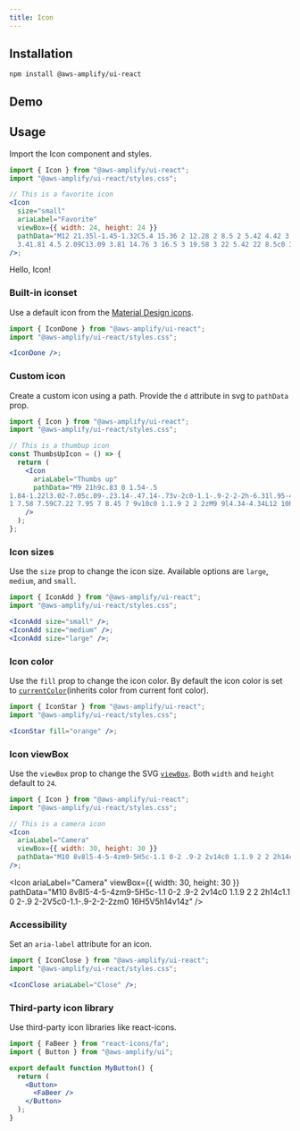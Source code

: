 ```yaml
---
title: Icon
---
```


## Installation

```
npm install @aws-amplify/ui-react
```

## Demo

<IconDemo />

## Usage

Import the Icon component and styles.

```jsx
import { Icon } from "@aws-amplify/ui-react";
import "@aws-amplify/ui-react/styles.css";

// This is a favorite icon
<Icon
  size="small"
  ariaLabel="Favorite"
  viewBox={{ width: 24, height: 24 }}
  pathData="M12 21.35l-1.45-1.32C5.4 15.36 2 12.28 2 8.5 2 5.42 4.42 3 7.5 3c1.74 0 
  3.41.81 4.5 2.09C13.09 3.81 14.76 3 16.5 3 19.58 3 22 5.42 22 8.5c0 3.78-3.4 6.86-8.55 11.54L12 21.35z"
/>;
```

<div class="flex flex-wrap gap-2">
  <span>Hello, Icon!</span>
  <Icon
    size="small"
    ariaLabel="Favorite"
    viewBox={{ width: 24, height: 24 }}
    pathData="M12 21.35l-1.45-1.32C5.4 15.36 2 12.28 2 8.5 2 5.42 4.42 3 7.5 3c1.74 0 
  3.41.81 4.5 2.09C13.09 3.81 14.76 3 16.5 3 19.58 3 22 5.42 22 8.5c0 3.78-3.4 6.86-8.55 11.54L12 21.35z"
  />
</div>

### Built-in iconset

Use a default icon from the [Material Design icons](http://google.github.io/material-design-icons/).

```jsx
import { IconDone } from "@aws-amplify/ui-react";
import "@aws-amplify/ui-react/styles.css";

<IconDone />;
```

<IconDone />

### Custom icon

Create a custom icon using a path. Provide the `d` attribute in svg to `pathData` prop.

```jsx
import { Icon } from "@aws-amplify/ui-react";
import "@aws-amplify/ui-react/styles.css";

// This is a thumbup icon
const ThumbsUpIcon = () => {
  return (
    <Icon
      ariaLabel="Thumbs up"
      pathData="M9 21h9c.83 0 1.54-.5 
1.84-1.22l3.02-7.05c.09-.23.14-.47.14-.73v-2c0-1.1-.9-2-2-2h-6.31l.95-4.57.03-.32c0-.41-.17-.79-.44-1.06L14.17 
1 7.58 7.59C7.22 7.95 7 8.45 7 9v10c0 1.1.9 2 2 2zM9 9l4.34-4.34L12 10h9v2l-3 7H9V9zM1 9h4v12H1z"
    />
  );
};
```

<Icon
  ariaLabel="Thumbs up"
  pathData="M9 21h9c.83 0 1.54-.5 
1.84-1.22l3.02-7.05c.09-.23.14-.47.14-.73v-2c0-1.1-.9-2-2-2h-6.31l.95-4.57.03-.32c0-.41-.17-.79-.44-1.06L14.17 
1 7.58 7.59C7.22 7.95 7 8.45 7 9v10c0 1.1.9 2 2 2zM9 9l4.34-4.34L12 10h9v2l-3 7H9V9zM1 9h4v12H1z"
/>

### Icon sizes

Use the `size` prop to change the icon size. Available options are `large`, `medium`, and `small`.

```jsx
import { IconAdd } from "@aws-amplify/ui-react";
import "@aws-amplify/ui-react/styles.css";

<IconAdd size="small" />;
<IconAdd size="medium" />;
<IconAdd size="large" />;
```

<IconAdd size="small" />
<IconAdd size="medium" />
<IconAdd size="large" />

### Icon color

Use the `fill` prop to change the icon color. By default the icon color is set to [`currentColor`](https://developer.mozilla.org/en-US/docs/Web/CSS/color_value#currentcolor_keyword)(inherits color from current font color).

```jsx
import { IconStar } from "@aws-amplify/ui-react";
import "@aws-amplify/ui-react/styles.css";

<IconStar fill="orange" />;
```

<IconStar fill="orange" />

### Icon viewBox

Use the `viewBox` prop to change the SVG [`viewBox`](https://developer.mozilla.org/en-US/docs/Web/SVG/Attribute/viewBox). Both `width` and `height` default to `24`.

```jsx
import { Icon } from "@aws-amplify/ui-react";
import "@aws-amplify/ui-react/styles.css";

// This is a camera icon
<Icon
  ariaLabel="Camera"
  viewBox={{ width: 30, height: 30 }}
  pathData="M10 8v8l5-4-5-4zm9-5H5c-1.1 0-2 .9-2 2v14c0 1.1.9 2 2 2h14c1.1 0 2-.9 2-2V5c0-1.1-.9-2-2-2zm0 16H5V5h14v14z"
/>;
```

<Icon
  ariaLabel="Camera"
  viewBox={{ width: 30, height: 30 }}
  pathData="M10 8v8l5-4-5-4zm9-5H5c-1.1 0-2 .9-2 2v14c0 1.1.9 2 2 2h14c1.1 0 2-.9 2-2V5c0-1.1-.9-2-2-2zm0 16H5V5h14v14z"
/>

### Accessibility

Set an `aria-label` attribute for an icon.

```jsx
import { IconClose } from "@aws-amplify/ui-react";
import "@aws-amplify/ui-react/styles.css";

<IconClose ariaLabel="Close" />;
```

<IconClose ariaLabel="Close" />

### Third-party icon library

Use third-party icon libraries like react-icons.

```jsx
import { FaBeer } from "react-icons/fa";
import { Button } from "@aws-amplify/ui";

export default function MyButton() {
  return (
    <Button>
      <FaBeer />
    </Button>
  );
}
```
